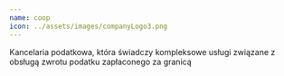 ```yaml
---
name: coop
icon: ../assets/images/companyLogo3.png
---
```

Kancelaria podatkowa, która świadczy kompleksowe usługi związane z obsługą zwrotu podatku zapłaconego za granicą